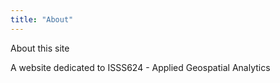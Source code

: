 ```yaml
---
title: "About"
---
```


About this site

A website dedicated to ISSS624 - Applied Geospatial Analytics
